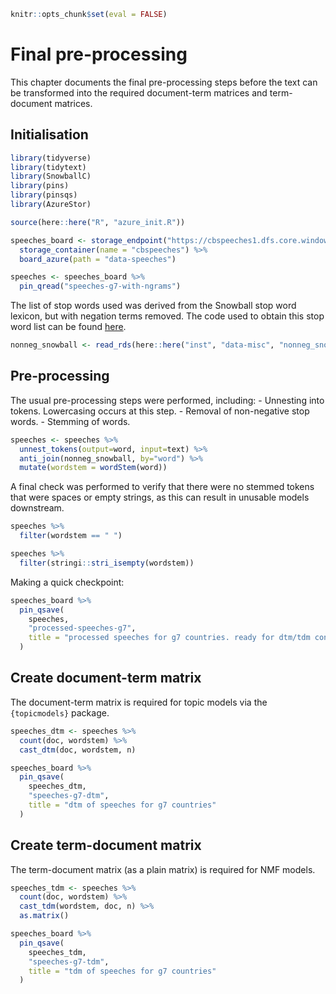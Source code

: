 ```r
knitr::opts_chunk$set(eval = FALSE)
```

# Final pre-processing

This chapter documents the final pre-processing steps before the text can be transformed into the
required document-term matrices and term-document matrices.

## Initialisation

```r
library(tidyverse)
library(tidytext)
library(SnowballC)
library(pins)
library(pinsqs)
library(AzureStor)

source(here::here("R", "azure_init.R"))

speeches_board <- storage_endpoint("https://cbspeeches1.dfs.core.windows.net/", token=token) %>%
  storage_container(name = "cbspeeches") %>%
  board_azure(path = "data-speeches")
```

```r
speeches <- speeches_board %>%
  pin_qread("speeches-g7-with-ngrams")
```

The list of stop words used was derived from the Snowball stop word lexicon, but with negation
terms removed. The code used to obtain this stop word list can be found
[here](https://github.com/adamoshen/misc/tree/main/data-raw).

```r
nonneg_snowball <- read_rds(here::here("inst", "data-misc", "nonneg_snowball.rds"))
```

## Pre-processing

The usual pre-processing steps were performed, including:
- Unnesting into tokens. Lowercasing occurs at this step.
- Removal of non-negative stop words.
- Stemming of words.

```r
speeches <- speeches %>%
  unnest_tokens(output=word, input=text) %>%
  anti_join(nonneg_snowball, by="word") %>%
  mutate(wordstem = wordStem(word))
```

A final check was performed to verify that there were no stemmed tokens that were spaces or empty
strings, as this can result in unusable models downstream.

```r
speeches %>%
  filter(wordstem == " ")

speeches %>%
  filter(stringi::stri_isempty(wordstem))
```

Making a quick checkpoint:

```r
speeches_board %>%
  pin_qsave(
    speeches,
    "processed-speeches-g7",
    title = "processed speeches for g7 countries. ready for dtm/tdm conversion."
  )
```

## Create document-term matrix

The document-term matrix is required for topic models via the `{topicmodels}` package.

```r
speeches_dtm <- speeches %>%
  count(doc, wordstem) %>%
  cast_dtm(doc, wordstem, n)
```

```r
speeches_board %>%
  pin_qsave(
    speeches_dtm,
    "speeches-g7-dtm",
    title = "dtm of speeches for g7 countries"
  )
```

## Create term-document matrix

The term-document matrix (as a plain matrix) is required for NMF models.

```r
speeches_tdm <- speeches %>%
  count(doc, wordstem) %>%
  cast_tdm(wordstem, doc, n) %>%
  as.matrix()
```

```r
speeches_board %>%
  pin_qsave(
    speeches_tdm,
    "speeches-g7-tdm",
    title = "tdm of speeches for g7 countries"
  )
```
